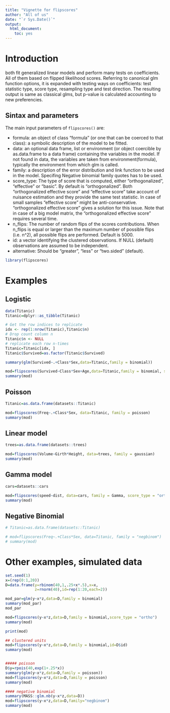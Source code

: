 ---
title: "Vignette for flipscores"
author: "All of us"
date: "`r Sys.Date()`"
output: 
  html_document: 
    toc: yes
---

# Introduction

both fit generalized linear models and perform many tests on coefficients.
All of them based on flipped likelihood scores. Referring to canonical glm function options,
it is expanded with testing ways on coefficients: test statistic type, score type,
resampling type and test direction. The resulting output is same as classical glms,
but p-value is calculated accounting to new preferencies.

## Sintax and parameters

The main input parameters of `flipscores()` are:   

- formula: an object of class "formula" (or one that can be coerced to that class): a symbolic description of the model to be fitted.
- data: an optional data frame, list or environment (or object coercible by as.data.frame to a data frame)
containing the variables in the model. If not found in data, the variables are taken from environment(formula),
typically the environment from which glm is called.
- family: a description of the error distribution and link function to be used in the model. Specifing Negative binomial family quotes has to be used.
- score_type: The type of score that is computed, either "orthogonalized", "effective" or "basic". 
By default is "orthogonalized". 
Both "orthogonalized effective score" and "effective score" take account of nuisance estimation and they provide the same test statistic. In case of small samples "effective score" might be anti-conservative. "orthogonalized effective score" gives a solution for this issue. 
Note that in case of a big model matrix, the "orthogonalized effective score" requires several time.
- n_flips: The number of random flips of the scores contributions.
When n_flips is equal or larger than the maximum number of possible flips (i.e. n^2), all possible flips are performed. 
Default is 5000.
- id: a vector identifying the clustered observations. If NULL (default) observations are assumed to be independent. 
- alternative: Should be "greater", "less" or "two.sided" (default).



```{r}
library(flipscores)
```

# Examples

## Logistic

```{r}

data(Titanic)
Titanic=dplyr::as_tibble(Titanic)

# Get the row indices to replicate
idx <- rep(1:nrow(Titanic),Titanic$n)
# Drop count column n
Titanic$n <- NULL
# replicate each row n-times
Titanic=Titanic[idx, ]
Titanic$Survived=as.factor(Titanic$Survived)

summary(glm(Survived~.+Class*Sex,data=Titanic,family = binomial))

mod=flipscores(Survived~Class*Sex+Age,data=Titanic,family = binomial, score_type = "effective")
summary(mod)
```

## Poisson 
 
```{r}

Titanic=as.data.frame(datasets::Titanic)

mod=flipscores(Freq~.+Class*Sex, data=Titanic, family = poisson)
summary(mod)
```

## Linear model 
 
```{r}

trees=as.data.frame(datasets::trees)

mod=flipscores(Volume~Girth*Height, data=trees, family = gaussian)
summary(mod)
```

## Gamma model 
 
```{r}

cars=datasets::cars

mod=flipscores(speed~dist, data=cars, family = Gamma, score_type = "ortho")
summary(mod)
```

## Negative Binomial 
 
```{r}
# Titanic=as.data.frame(datasets::Titanic)

# mod=flipscores(Freq~.+Class*Sex, data=Titanic, family = "negbinom")
# summary(mod)
```


# Other examples, simulated data

```{r}

set.seed(1)
x=(rep(0:1,20))
D=data.frame(y=rbinom(40,1,.25+x*.5),x=x,
             z=rnorm(40),id=rep(1:20,each=2))

mod_par=glm(y~x*z,data=D,family = binomial)
summary(mod_par)
mod_par

mod=flipscores(y~x*z,data=D,family = binomial,score_type = "ortho")
summary(mod)

print(mod)

## clustered units
mod=flipscores(y~x*z,data=D,family = binomial,id=D$id)
summary(mod)


##### poisson
D$y=rpois(40,exp(1+.25*x))
summary(glm(y~x*z,data=D,family = poisson))
mod=flipscores(y~x*z,data=D,family = poisson)
summary(mod)

#### negative binomial
summary(MASS::glm.nb(y~x*z,data=D))
mod=flipscores(y~x*z,data=D,family="negbinom")
summary(mod)

```

